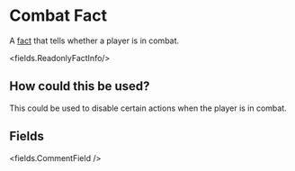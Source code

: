 
# Combat Fact 

A [fact](/docs/creating-stories/facts) that tells whether a player is in combat.

<fields.ReadonlyFactInfo/>

## How could this be used?

This could be used to disable certain actions when the player is in combat.


## Fields

<fields.CommentField />
